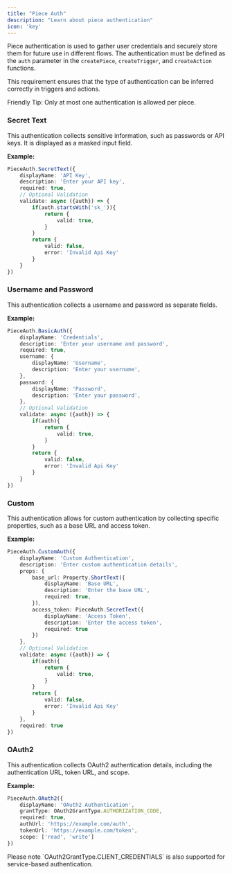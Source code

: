 ```yaml
---
title: "Piece Auth"
description: "Learn about piece authentication"
icon: 'key'
---
```


Piece authentication is used to gather user credentials and securely store them for future use in different flows. The authentication must be defined as the `auth` parameter in the `createPiece`, `createTrigger`, and `createAction` functions. 

This requirement ensures that the type of authentication can be inferred correctly in triggers and actions.

<Tip>
Friendly Tip: Only at most one authentication is allowed per piece.
</Tip>

### Secret Text

This authentication collects sensitive information, such as passwords or API keys. It is displayed as a masked input field.

**Example:**

```typescript
PieceAuth.SecretText({
    displayName: 'API Key',
    description: 'Enter your API key',
    required: true,
    // Optional Validation
    validate: async ({auth}) => {
        if(auth.startsWith('sk_')){
            return {
                valid: true,
            }
        }
        return {
            valid: false,
            error: 'Invalid Api Key'
        }
    }
})
```

### Username and Password

This authentication collects a username and password as separate fields.

**Example:**

```typescript
PieceAuth.BasicAuth({
    displayName: 'Credentials',
    description: 'Enter your username and password',
    required: true,
    username: {
        displayName: 'Username',
        description: 'Enter your username',
    },
    password: {
        displayName: 'Password',
        description: 'Enter your password',
    },
    // Optional Validation
    validate: async ({auth}) => {
        if(auth){
            return {
                valid: true,
            }
        }
        return {
            valid: false,
            error: 'Invalid Api Key'
        }
    }
})
```

### Custom

This authentication allows for custom authentication by collecting specific properties, such as a base URL and access token.

**Example:**

```typescript
PieceAuth.CustomAuth({
    displayName: 'Custom Authentication',
    description: 'Enter custom authentication details',
    props: {
        base_url: Property.ShortText({
            displayName: 'Base URL',
            description: 'Enter the base URL',
            required: true,
        }),
        access_token: PieceAuth.SecretText({
            displayName: 'Access Token',
            description: 'Enter the access token',
            required: true
        })
    },
    // Optional Validation
    validate: async ({auth}) => {
        if(auth){
            return {
                valid: true,
            }
        }
        return {
            valid: false,
            error: 'Invalid Api Key'
        }
    },
    required: true
})
```

### OAuth2

This authentication collects OAuth2 authentication details, including the authentication URL, token URL, and scope.

**Example:**

```typescript
PieceAuth.OAuth2({
    displayName: 'OAuth2 Authentication',
    grantType: OAuth2GrantType.AUTHORIZATION_CODE,
    required: true,
    authUrl: 'https://example.com/auth',
    tokenUrl: 'https://example.com/token',
    scope: ['read', 'write']
})
```

<Tip>
Please note `OAuth2GrantType.CLIENT_CREDENTIALS` is also supported for service-based authentication.
</Tip>
